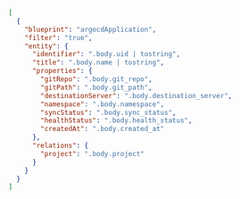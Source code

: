 ```json showLineNumbers
[
  {
    "blueprint": "argocdApplication",
    "filter": "true",
    "entity": {
      "identifier": ".body.uid | tostring",
      "title": ".body.name | tostring",
      "properties": {
        "gitRepo": ".body.git_repo",
        "gitPath": ".body.git_path",
        "destinationServer": ".body.destination_server",
        "namespace": ".body.namespace",
        "syncStatus": ".body.sync_status",
        "healthStatus": ".body.health_status",
        "createdAt": ".body.created_at"
      },
      "relations": {
        "project": ".body.project"
      }
    }
  }
]
```
